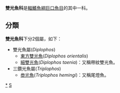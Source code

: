 {{Automatic taxobox
| taxon = Diplophidae
| authority = 
| subdivision_ranks = [[屬|屬]]
| subdivision = 
*見內文
}}
'''雙光魚科'''是[[輻鰭魚綱|輻鰭魚綱]][[巨口魚目|巨口魚目]]的其中一科。

==分類==
'''雙光魚科'''下分2個屬，如下：
*雙光魚屬(''Diplophos'')
**[[東方雙光魚|東方雙光魚]](''Diplophos orientalis'')
**[[細雙光魚|細雙光魚]](''Diplophos taenia'')：又稱帶紋雙光魚。
*三鑽光魚屬(''Triplophos'')
**[[叁光魚|叁光魚]](''Triplophos hemingi'')：又稱尾燈魚。

{{taxonbar}}
[[Category:雙光魚科|*]]
[[Category:巨口魚目|S]]